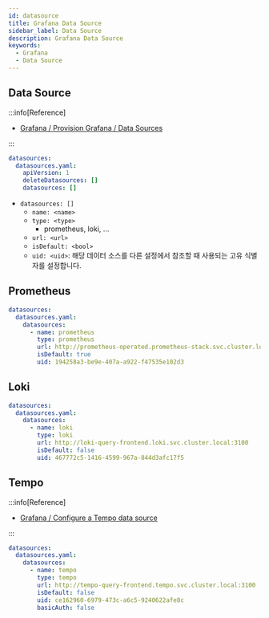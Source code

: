 ```yaml
---
id: datasource
title: Grafana Data Source
sidebar_label: Data Source
description: Grafana Data Source
keywords:
  - Grafana
  - Data Source
---
```


## Data Source

:::info[Reference]

- [Grafana / Provision Grafana / Data Sources](https://grafana.com/docs/grafana/latest/administration/provisioning/#data-sources)

:::

```yaml title="grafana-values.yaml"
datasources:
  datasources.yaml:
    apiVersion: 1
    deleteDatasources: []
    datasources: []
```

- `datasources: []`
  - `name: <name>`
  - `type: <type>`
    - prometheus, loki, ...
  - `url: <url>`
  - `isDefault: <bool>`
  - `uid: <uid>`: 해당 데이터 소스를 다른 설정에서 참조할 때 사용되는 고유 식별자를 설정합니다.

## Prometheus

```yaml title="grafana-values.yaml"
datasources:
  datasources.yaml:
    datasources:
      - name: prometheus
        type: prometheus
        url: http://prometheus-operated.prometheus-stack.svc.cluster.local:9090
        isDefault: true
        uid: 194258a3-be9e-407a-a922-f47535e102d3
```

## Loki

```yaml title="grafana-values.yaml"
datasources:
  datasources.yaml:
    datasources:
      - name: loki
        type: loki
        url: http://loki-query-frontend.loki.svc.cluster.local:3100
        isDefault: false
        uid: 467772c5-1416-4599-967a-844d3afc17f5
```

## Tempo

:::info[Reference]

- [Grafana / Configure a Tempo data source](https://grafana.com/docs/grafana/latest/datasources/tempo/configure-tempo-data-source/)

:::

```yaml title="grafana-values.yaml"
datasources:
  datasources.yaml:
    datasources:
      - name: tempo
        type: tempo
        url: http://tempo-query-frontend.tempo.svc.cluster.local:3100
        isDefault: false
        uid: ce162960-6979-473c-a6c5-9240622afe8c
        basicAuth: false
```
